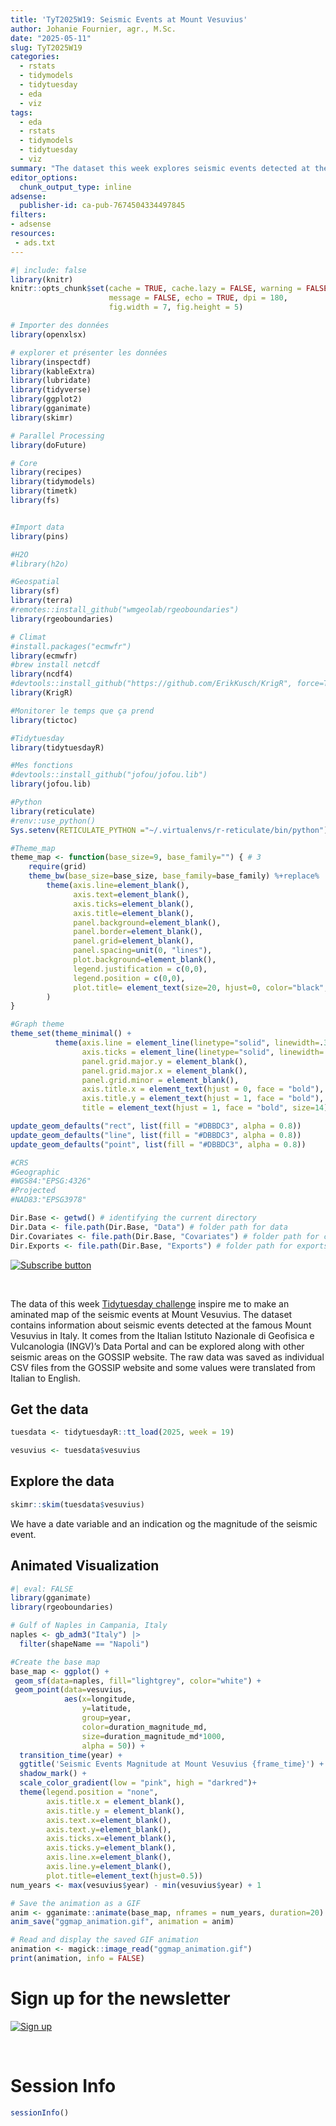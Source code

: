 ```yaml
---
title: 'TyT2025W19: Seismic Events at Mount Vesuvius'
author: Johanie Fournier, agr., M.Sc.
date: "2025-05-11"
slug: TyT2025W19
categories:
  - rstats
  - tidymodels
  - tidytuesday
  - eda
  - viz
tags:
  - eda
  - rstats
  - tidymodels
  - tidytuesday
  - viz
summary: "The dataset this week explores seismic events detected at the famous Mount Vesuvius in Italy. It comes from the Italian Istituto Nazionale di Geofisica e Vulcanologia (INGV)'s Data Portal and can be explored along with other seismic areas on the GOSSIP website. The raw data was saved as individual CSV files from the GOSSIP website and some values were translated from Italian to English."
editor_options: 
  chunk_output_type: inline
adsense:
  publisher-id: ca-pub-7674504334497845
filters:
- adsense
resources:
 - ads.txt 
---
```


```r
#| include: false
library(knitr)
knitr::opts_chunk$set(cache = TRUE, cache.lazy = FALSE, warning = FALSE, 
                      message = FALSE, echo = TRUE, dpi = 180,
                      fig.width = 7, fig.height = 5)

# Importer des données
library(openxlsx)

# explorer et présenter les données
library(inspectdf)
library(kableExtra)
library(lubridate)
library(tidyverse)
library(ggplot2)
library(gganimate)
library(skimr)

# Parallel Processing
library(doFuture)

# Core 
library(recipes)
library(tidymodels)
library(timetk)
library(fs)


#Import data
library(pins)

#H2O
#library(h2o)

#Geospatial
library(sf)
library(terra)
#remotes::install_github("wmgeolab/rgeoboundaries")
library(rgeoboundaries)

# Climat
#install.packages("ecmwfr")
library(ecmwfr)
#brew install netcdf
library(ncdf4)
#devtools::install_github("https://github.com/ErikKusch/KrigR", force=TRUE)
library(KrigR)

#Monitorer le temps que ça prend
library(tictoc)

#Tidytuesday
library(tidytuesdayR)

#Mes fonctions
#devtools::install_github("jofou/jofou.lib")
library(jofou.lib)

#Python
library(reticulate)
#renv::use_python()
Sys.setenv(RETICULATE_PYTHON ="~/.virtualenvs/r-reticulate/bin/python")

#Theme_map
theme_map <- function(base_size=9, base_family="") { # 3
	require(grid)
	theme_bw(base_size=base_size, base_family=base_family) %+replace%
		theme(axis.line=element_blank(),
			  axis.text=element_blank(),
			  axis.ticks=element_blank(),
			  axis.title=element_blank(),
			  panel.background=element_blank(),
			  panel.border=element_blank(),
			  panel.grid=element_blank(),
			  panel.spacing=unit(0, "lines"),
			  plot.background=element_blank(),
			  legend.justification = c(0,0),
			  legend.position = c(0,0),
			  plot.title= element_text(size=20, hjust=0, color="black", face="bold"),
		)
}

#Graph theme
theme_set(theme_minimal() +
          theme(axis.line = element_line(linetype="solid", linewidth=.3, color="black"),
                axis.ticks = element_line(linetype="solid", linewidth=.5, color="black"),
                panel.grid.major.y = element_blank(),
                panel.grid.major.x = element_blank(),
                panel.grid.minor = element_blank(),
                axis.title.x = element_text(hjust = 0, face = "bold"),
                axis.title.y = element_text(hjust = 1, face = "bold"),
                title = element_text(hjust = 1, face = "bold", size=14)))

update_geom_defaults("rect", list(fill = "#DBBDC3", alpha = 0.8))
update_geom_defaults("line", list(fill = "#DBBDC3", alpha = 0.8))
update_geom_defaults("point", list(fill = "#DBBDC3", alpha = 0.8))

#CRS
#Geographic
#WGS84:"EPSG:4326"
#Projected
#NAD83:"EPSG3978"

Dir.Base <- getwd() # identifying the current directory
Dir.Data <- file.path(Dir.Base, "Data") # folder path for data
Dir.Covariates <- file.path(Dir.Base, "Covariates") # folder path for covariates
Dir.Exports <- file.path(Dir.Base, "Exports") # folder path for exports
```


[![Subscribe button](petit.png)](https://subscribepage.io/E3ia1B)

<br>

The data of this week [Tidytuesday challenge](https://github.com/rfordatascience/tidytuesday/blob/main/data/2025/2025-05-13/readme.md) inspire me to make an aminated map of the seismic events at Mount Vesuvius. The dataset contains information about seismic events detected at the famous Mount Vesuvius in Italy. It comes from the Italian Istituto Nazionale di Geofisica e Vulcanologia (INGV)'s Data Portal and can be explored along with other seismic areas on the GOSSIP website. The raw data was saved as individual CSV files from the GOSSIP website and some values were translated from Italian to English.


## Get the data

```r
tuesdata <- tidytuesdayR::tt_load(2025, week = 19)

vesuvius <- tuesdata$vesuvius
```

## Explore the data

```r
skimr::skim(tuesdata$vesuvius)
```

We have a date variable and an indication og the magnitude of the seismic event. 

## Animated Visualization


```r
#| eval: FALSE
library(gganimate)
library(rgeoboundaries)

# Gulf of Naples in Campania, Italy
naples <- gb_adm3("Italy") |> 
  filter(shapeName == "Napoli")

#Create the base map
base_map <- ggplot() +
 geom_sf(data=naples, fill="lightgrey", color="white") +
 geom_point(data=vesuvius, 
            aes(x=longitude, 
                y=latitude, 
                group=year, 
                color=duration_magnitude_md,
                size=duration_magnitude_md*1000,
                alpha = 50)) +
  transition_time(year) +
  ggtitle('Seismic Events Magnitude at Mount Vesuvius {frame_time}') +
  shadow_mark() +
  scale_color_gradient(low = "pink", high = "darkred")+
  theme(legend.position = "none", 
        axis.title.x = element_blank(),
        axis.title.y = element_blank(),
        axis.text.x=element_blank(),
        axis.text.y=element_blank(),
        axis.ticks.x=element_blank(),
        axis.ticks.y=element_blank(),
        axis.line.x=element_blank(),
        axis.line.y=element_blank(),
        plot.title=element_text(hjust=0.5))
num_years <- max(vesuvius$year) - min(vesuvius$year) + 1

# Save the animation as a GIF
anim <- gganimate::animate(base_map, nframes = num_years, duration=20)
anim_save("ggmap_animation.gif", animation = anim)
```

```r
# Read and display the saved GIF animation
animation <- magick::image_read("ggmap_animation.gif")
print(animation, info = FALSE)
```

# Sign up for the newsletter

[![Sign up](sign_up.png)](https://dashboard.mailerlite.com/forms/1478852/152663752035010469/share)

<br>

# Session Info

```r
sessionInfo()
```
